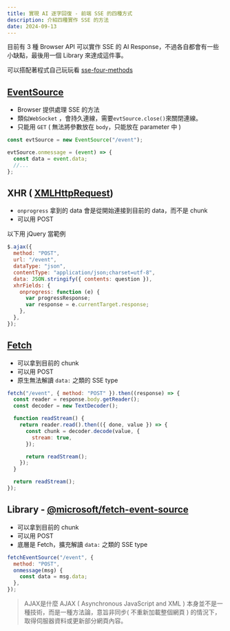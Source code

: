 ```yaml
---
title: 實現 AI 逐字回復 - 前端 SSE 的四種方式
description: 介紹四種實作 SSE 的方法
date: 2024-09-13
---
```



目前有 3 種 Browser API 可以實作 SSE 的 AI Response，不過各自都會有一些小缺點，最後用一個 Library 來達成這件事。

可以搭配著程式自己玩玩看 [sse-four-methods](https://github.com/enohuang3108/sse-four-methods)

## [EventSource](https://developer.mozilla.org/en-US/docs/Web/API/Server-sent_events/Using_server-sent_events)

- Browser 提供處理 SSE 的方法
- 類似`WebSocket` ，會持久連線，需要`evtSource.close()`來關閉連線。
- 只能用 `GET` ( 無法將參數放在 `body`，只能放在 parameter 中 )

```js
const evtSource = new EventSource("/event");

evtSource.onmessage = (event) => {
  const data = event.data;
  //...
};
```

## XHR ( [XMLHttpRequest](https://developer.mozilla.org/en-US/docs/Web/API/XMLHttpRequest/XMLHttpRequest))

- `onprogress` 拿到的 data 會是從開始連接到目前的 data，而不是 chunk
- 可以用 POST

以下用 jQuery 當範例

```js
$.ajax({
  method: "POST",
  url: "/event",
  dataType: "json",
  contentType: "application/json;charset=utf-8",
  data: JSON.stringify({ contents: question }),
  xhrFields: {
    onprogress: function (e) {
      var progressResponse;
      var response = e.currentTarget.response;
    },
  },
});
```

## [Fetch](https://developer.mozilla.org/zh-TW/docs/Web/API/Fetch_API/Using_Fetch)

- 可以拿到目前的 chunk
- 可以用 POST
- 原生無法解讀 `data:` 之類的 SSE type

```js
fetch("/event", { method: "POST" }).then((response) => {
  const reader = response.body.getReader();
  const decoder = new TextDecoder();

  function readStream() {
    return reader.read().then(({ done, value }) => {
      const chunk = decoder.decode(value, {
        stream: true,
      });

      return readStream();
    });
  }

  return readStream();
});
```

## Library - [@microsoft/fetch-event-source](https://github.com/Azure/fetch-event-source)

- 可以拿到目前的 chunk
- 可以用 POST
- 底層是 Fetch，擴充解讀 `data:` 之類的 SSE type

```js
fetchEventSource("/event", {
  method: "POST",
  onmessage(msg) {
    const data = msg.data;
  },
});
```

> AJAX是什麼
> AJAX ( Asynchronous JavaScript and XML )
> 本身並不是一種技術，而是一種方法論，意旨非同步( 不重新加載整個網頁 )
> 的情況下，取得伺服器資料或更新部分網頁內容。
